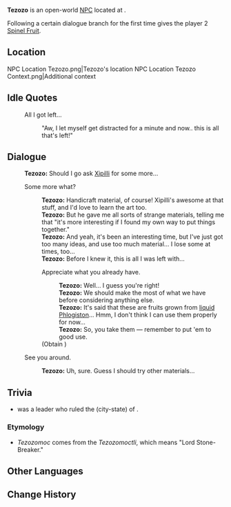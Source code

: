 {{Meta
<!-- Remove this template after adding the missing info -->
|missing_NPC_profile  = yes
}}
{{Character Infobox
|type             = Open-World NPC
|image            = NPC Tezozo.png
|realname         = <!-- Optional, if different from in-game name -->
|deceased         = <!-- Past (for deceased prior to events of the game) or free response -->
|region           = Natlan
|location         = Natlan
|affiliation      = Masters of the Night-Wind
|title            = 

|ancestry         = <!-- Clan/family -->
|father           = 
|mother           = 
|spouse           = 
|sibling          = 
|child            = 
|relative         = 

|voiceEN          = 
|voiceCN          = 
|voiceJP          = 
|voiceKR          = 
|dialoguereward   = {{Card|Spinel Fruit|2}}
}}
'''Tezozo''' is an open-world [[NPC]] located at {{Location|"Masters of the Night-Wind"}}.

Following a certain dialogue branch for the first time gives the player 2 [[Spinel Fruit]].

==Location==
<gallery>
NPC Location Tezozo.png|Tezozo's location
NPC Location Tezozo Context.png|Additional context
</gallery>
<!--
==Profile==
Detailed story/lore information goes here.
''(To be added.)''

===Appearance===
Keep appearance section short and concise. Limit to 2 paragraphs with 3-4 sentences each.
''(To be added.)''

==Quests and Events==
{{Quests and Events}}
-->

==Idle Quotes==
{{Dialogue Start}}
:{{DIcon|Idle}} All I got left...
::{{A|VO Tezozo 01.ogg}} "Aw, I let myself get distracted for a minute and now.. this is all that's left!"
{{Dialogue End}}

==Dialogue==
{{Dialogue Start}}
:'''Tezozo:''' Should I go ask [[Xipilli]] for some more...
:{{DIcon}} Some more what?
::'''Tezozo:''' Handicraft material, of course! Xipilli's awesome at that stuff, and I'd love to learn the art too.
::'''Tezozo:''' But he gave me all sorts of strange materials, telling me that "it's more interesting if I found my own way to put things together."
::'''Tezozo:''' And yeah, it's been an interesting time, but I've just got too many ideas, and use too much material... I lose some at times, too...
::'''Tezozo:''' Before I knew it, this is all I was left with...
::{{DIcon|Reward}} Appreciate what you already have.
:::'''Tezozo:''' Well... I guess you're right!
:::'''Tezozo:''' We should make the most of what we have before considering anything else.
:::'''Tezozo:''' It's said that these are fruits grown from [[liquid Phlogiston]]... Hmm, I don't think I can use them properly for now...
:::'''Tezozo:''' So, you take them &mdash; remember to put 'em to good use.
::;(Obtain {{Item|Spinel Fruit|x=2}})
:{{DIcon}} See you around.
::'''Tezozo:''' Uh, sure. Guess I should try other materials...
{{Dialogue End}}
<!--
==Event Dialogue==
===Event Name===
{{Dialogue Start}}
:'''Tezozo:'''
{{Dialogue End}}
-->

==Trivia==
* ''{{w|Tezozomoc_(Azcapotzalco)|Tezozomoc}}'' was a {{w|Tepanec}} leader who ruled the {{w|altepetl}} (city-state) of {{w|Azcapotzalco_(altepetl)|Azcapotzalco}}.

===Etymology===
* ''Tezozomoc'' comes from the {{w|Nahuatl}} ''Tezozomoctli'', which means "Lord Stone-Breaker."

==Other Languages==
{{Other Languages|default_hidden=1
|en       = Tezozo
|zhs      = 特佐佐
|zhs_rm   = Tèzuǒzuǒ
|zht      = 特佐佐
|zht_rm   = Tèzuǒzuǒ
|ja       = テソソ
|ja_rm    = Tesoso
|ko       = 테조조
|es       = Tezozo
|fr       = Tezozo
|ru       = Тесосо
|th       = Tezozo
|vi       = Tezozo
|de       = Tezozo
|id       = Tezozo
|pt       = Tezozo
|tr       = Tezozo
|it       = Tezozo
}}

==Change History==
{{Change History|5.2}}
<!--
==References==
{{Reflist}}
-->